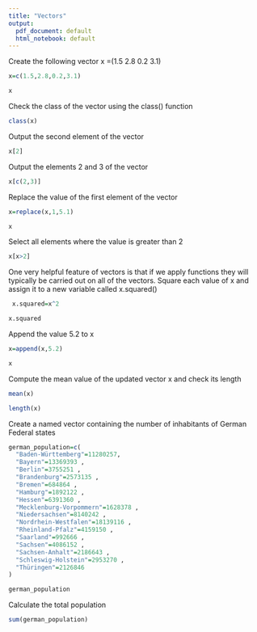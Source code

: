 ---
title: "Vectors"
output:
  pdf_document: default
  html_notebook: default
---

Create the following vector x =(1.5 2.8 0.2 3.1)

```{r}
x=c(1.5,2.8,0.2,3.1)
```

```{r}
x
```
Check the class of the vector using the class() function

```{r}
class(x)
```
Output the second element of the vector

```{r}
x[2]
```
Output the elements 2 and 3 of the vector
```{r}
x[c(2,3)]
```
Replace the value of the first element of the vector

```{r}
x=replace(x,1,5.1)
```
```{r}
x
```
Select all elements where the value is greater than 2

```{r}
x[x>2]
```
One very helpful feature of vectors is that if we apply functions they will typically
be carried out on all of the vectors. Square each value of x and assign it to a new
variable called x.squared()

```{r}
 x.squared=x^2
```

```{r}
x.squared
```
Append the value 5.2 to x
 
```{r}
x=append(x,5.2)
```
```{r}
x
```
 Compute the mean value of the updated vector x and check its length

```{r}
mean(x)
```
```{r}
length(x)
```
Create a named vector containing the number of inhabitants of German Federal
states

```{r}
german_population=c(
  "Baden-Württemberg"=11280257,
  "Bayern"=13369393 ,
  "Berlin"=3755251 ,
  "Brandenburg"=2573135 ,
  "Bremen"=684864 ,
  "Hamburg"=1892122 ,
  "Hessen"=6391360 ,
  "Mecklenburg-Vorpommern"=1628378 ,
  "Niedersachsen"=8140242 ,
  "Nordrhein-Westfalen"=18139116 ,
  "Rheinland-Pfalz"=4159150 ,
  "Saarland"=992666 ,
  "Sachsen"=4086152 ,
  "Sachsen-Anhalt"=2186643 ,
  "Schleswig-Holstein"=2953270 ,
  "Thüringen"=2126846
)
```

```{r}
german_population
```
Calculate the total population

```{r}
sum(german_population)
```

